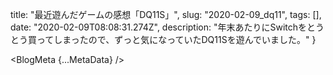 
  title: "最近遊んだゲームの感想「DQ11S」",
  slug: "2020-02-09_dq11",
  tags: [],
  date: "2020-02-09T08:08:31.274Z",
  description: "年末あたりにSwitchをとうとう買ってしまったので、ずっと気になっていたDQ11Sを遊んでいました。"
}

<BlogMeta {...MetaData} />

